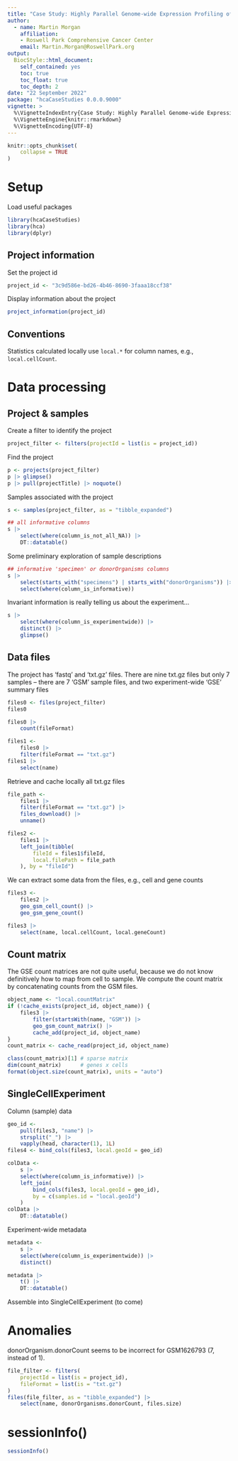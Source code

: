 ```yaml
---
title: "Case Study: Highly Parallel Genome-wide Expression Profiling of Individual Cells Using Nanoliter Droplets"
author:
  - name: Martin Morgan
    affiliation:
    - Roswell Park Comprehensive Cancer Center
    email: Martin.Morgan@RoswellPark.org
output:
  BiocStyle::html_document:
    self_contained: yes
    toc: true
    toc_float: true
    toc_depth: 2
date: "22 September 2022"
package: "hcaCaseStudies 0.0.0.9000"
vignette: >
  %\VignetteIndexEntry{Case Study: Highly Parallel Genome-wide Expression Profiling of Individual Cells Using Nanoliter Droplets}
  %\VignetteEngine{knitr::rmarkdown}
  %\VignetteEncoding{UTF-8}
---
```


```r
knitr::opts_chunk$set(
    collapse = TRUE
)
```

# Setup

Load useful packages

```r
library(hcaCaseStudies)
library(hca)
library(dplyr)
```

## Project information

Set the project id

```r
project_id <- "3c9d586e-bd26-4b46-8690-3faaa18ccf38"
```

Display information about the project

```r
project_information(project_id)
```

## Conventions

Statistics calculated locally use `local.*` for column names, e.g.,
`local.cellCount`.

# Data processing

## Project & samples

Create a filter to identify the project

```r
project_filter <- filters(projectId = list(is = project_id))
```

Find the project

```r
p <- projects(project_filter)
p |> glimpse()
p |> pull(projectTitle) |> noquote()
```

Samples associated with the project

```r
s <- samples(project_filter, as = "tibble_expanded")

## all informative columns
s |>
    select(where(column_is_not_all_NA)) |>
    DT::datatable()
```

Some preliminary exploration of sample descriptions

```r
## informative 'specimen' or donorOrganisms columns
s |>
    select(starts_with("specimens") | starts_with("donorOrganisms")) |>
    select(where(column_is_informative))
```

Invariant information is really telling us about the
experiment...

```r
s |>
    select(where(column_is_experimentwide)) |>
    distinct() |>
    glimpse()
```

## Data files

The project has 'fastq' and 'txt.gz' files. There are nine txt.gz
files but only 7 samples -- there are 7 'GSM' sample files, and two
experiment-wide 'GSE' summary files

```r
files0 <- files(project_filter)
files0

files0 |>
    count(fileFormat)

files1 <-
    files0 |>
    filter(fileFormat == "txt.gz")
files1 |>
    select(name)
```

Retrieve and cache locally all txt.gz files

```r
file_path <-
    files1 |>
    filter(fileFormat == "txt.gz") |>
    files_download() |>
    unname()

files2 <-
    files1 |>
    left_join(tibble(
        fileId = files1$fileId,
        local.filePath = file_path
    ), by = "fileId")
```

We can extract some data from the files, e.g., cell and gene counts

```r
files3 <-
    files2 |>
    geo_gsm_cell_count() |>
    geo_gsm_gene_count()

files3 |>
    select(name, local.cellCount, local.geneCount)
```

## Count matrix

The GSE count matrices are not quite useful, because we do not know
definitively how to map from cell to sample. We compute the count
matrix by concatenating counts from the GSM files.

```r
object_name <- "local.countMatrix"
if (!cache_exists(project_id, object_name)) {
    files3 |>
        filter(startsWith(name, "GSM")) |>
        geo_gsm_count_matrix() |>
        cache_add(project_id, object_name)
}
count_matrix <- cache_read(project_id, object_name)

class(count_matrix)[1] # sparse matrix
dim(count_matrix)      # genes x cells
format(object.size(count_matrix), units = "auto")
```

## SingleCellExperiment

Column (sample) data

```r
geo_id <-
    pull(files3, "name") |>
    strsplit("_") |>
    vapply(head, character(1), 1L)
files4 <- bind_cols(files3, local.geoId = geo_id)

colData <-
    s |>
    select(where(column_is_informative)) |>
    left_join(
        bind_cols(files3, local.geoId = geo_id),
        by = c(samples.id = "local.geoId")
    )
colData |>
    DT::datatable()
```

Experiment-wide metadata

```r
metadata <-
    s |>
    select(where(column_is_experimentwide)) |>
    distinct()

metadata |>
    t() |>
    DT::datatable()
```

Assemble into SingleCellExperiment (to come)

# Anomalies

donorOrganism.donorCount seems to be incorrect for GSM1626793 (7,
instead of 1).

```r
file_filter <- filters(
    projectId = list(is = project_id),
    fileFormat = list(is = "txt.gz")
)
files(file_filter, as = "tibble_expanded") |>
    select(name, donorOrganisms.donorCount, files.size)
```

# sessionInfo() {.unnumbered}

```r
sessionInfo()
```
